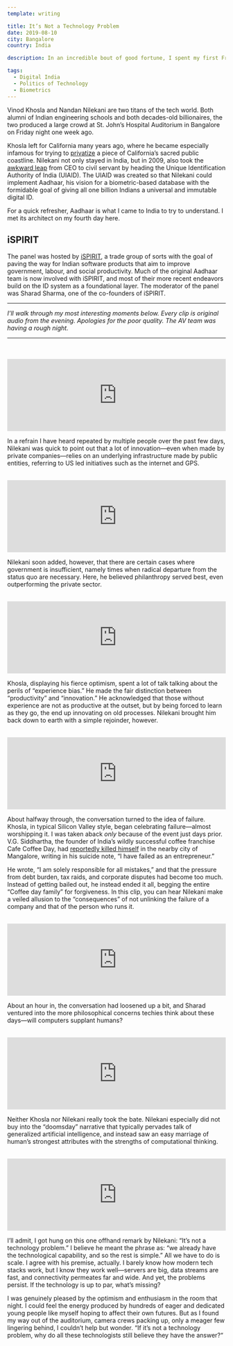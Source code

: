 ```yaml
---
template: writing

title: It’s Not a Technology Problem
date: 2019-08-10
city: Bangalore
country: India

description: In an incredible bout of good fortune, I spent my first Friday in India at a panel with two world-famous tech entrepreneurs, Vinod Khosla and Nandan Nilekani. In fact, Nilekani even built Aadhaar, the very technology I have come to study. This is what I took away from their conversation.

tags:
  - Digital India
  - Politics of Technology
  - Biometrics
---
```


Vinod Khosla and Nandan Nilekani are two titans of the tech world. Both alumni of Indian engineering schools and both decades-old billionaires, the two produced a large crowd at St. John’s Hospital Auditorium in Bangalore on Friday night one week ago.

Khosla left for California many years ago, where he became especially infamous for trying to [privatize](https://www.nytimes.com/2018/08/30/technology/vinod-khosla-beach.html) a piece of California’s sacred public coastline. Nilekani not only stayed in India, but in 2009, also took the [awkward leap](https://www.newyorker.com/magazine/2011/10/03/the-i-d-man) from CEO to civil servant by heading the Unique Identification Authority of India (UIAID). The UIAID was created so that Nilekani could implement Aadhaar, his vision for a biometric-based database with the formidable goal of giving all one billion Indians a universal and immutable digital ID.

For a quick refresher, Aadhaar is what I came to India to try to understand. I met its architect on my fourth day here.

## iSPIRIT

The panel was hosted by [iSPIRIT](http://ispirt.in/), a trade group of sorts with the goal of paving the way for Indian software products that aim to improve government, labour, and social productivity. Much of the original Aadhaar team is now involved with iSPIRIT, and most of their more recent endeavors build on the ID system as a foundational layer. The moderator of the panel was Sharad Sharma, one of the co-founders of iSPIRIT.

---

_I’ll walk through my most interesting moments below. Every clip is original audio from the evening. Apologies for the poor quality. The AV team was having a rough night._

---

<br />

<br />

<iframe
  width="100%"
  height="166"
  scrolling="no"
  frameborder="no"
  allow="autoplay"
  src="https://w.soundcloud.com/player/?url=https%3A//api.soundcloud.com/tracks/663415382&color=%23383637&auto_play=false&hide_related=false&show_comments=true&show_user=true&show_reposts=false&show_teaser=true"
></iframe>

In a refrain I have heard repeated by multiple people over the past few days, Nilekani was quick to point out that a lot of innovation—even when made by private companies—relies on an underlying infrastructure made by public entities, referring to US led initiatives such as the internet and GPS.

<br />

<iframe
  width="100%"
  height="166"
  scrolling="no"
  frameborder="no"
  allow="autoplay"
  src="https://w.soundcloud.com/player/?url=https%3A//api.soundcloud.com/tracks/663415343&color=%23383637&auto_play=false&hide_related=false&show_comments=true&show_user=true&show_reposts=false&show_teaser=true"
></iframe>

Nilekani soon added, however, that there are certain cases where government is insufficient, namely times when radical departure from the status quo are necessary. Here, he believed philanthropy served best, even outperforming the private sector.

<br />

<iframe
  width="100%"
  height="166"
  scrolling="no"
  frameborder="no"
  allow="autoplay"
  src="https://w.soundcloud.com/player/?url=https%3A//api.soundcloud.com/tracks/663415319&color=%23383637&auto_play=false&hide_related=false&show_comments=true&show_user=true&show_reposts=false&show_teaser=true"
></iframe>

Khosla, displaying his fierce optimism, spent a lot of talk talking about the perils of “experience bias.” He made the fair distinction between “productivity” and “innovation.” He acknowledged that those without experience are not as productive at the outset, but by being forced to learn as they go, the end up innovating on old processes. Nilekani brought him back down to earth with a simple rejoinder, however.

<br />

<iframe
  width="100%"
  height="166"
  scrolling="no"
  frameborder="no"
  allow="autoplay"
  src="https://w.soundcloud.com/player/?url=https%3A//api.soundcloud.com/tracks/663415283&color=%23383637&auto_play=false&hide_related=false&show_comments=true&show_user=true&show_reposts=false&show_teaser=true"
></iframe>

About halfway through, the conversation turned to the idea of failure. Khosla, in typical Silicon Valley style, began celebrating failure—almost worshipping it. I was taken aback _only_ because of the event just days prior. V.G. Siddhartha, the founder of India’s wildly successful coffee franchise Cafe Coffee Day, had [reportedly killed himself](https://edition.cnn.com/2019/07/31/business/ccd-founder-body-found-siddhartha/index.html) in the nearby city of Mangalore, writing in his suicide note, “I have failed as an entrepreneur.”

He wrote, “I am solely responsible for all mistakes,” and that the pressure from debt burden, tax raids, and corporate disputes had become too much. Instead of getting bailed out, he instead ended it all, begging the entire “Coffee day family” for forgiveness. In this clip, you can hear Nilekani make a veiled allusion to the “consequences” of not unlinking the failure of a company and that of the person who runs it.

<br />

<iframe
  width="100%"
  height="166"
  scrolling="no"
  frameborder="no"
  allow="autoplay"
  src="https://w.soundcloud.com/player/?url=https%3A//api.soundcloud.com/tracks/663415205&color=%23383637&auto_play=false&hide_related=false&show_comments=true&show_user=true&show_reposts=false&show_teaser=true"
></iframe>

About an hour in, the conversation had loosened up a bit, and Sharad ventured into the more philosophical concerns techies think about these days—will computers supplant humans?

<br />

<iframe
  width="100%"
  height="166"
  scrolling="no"
  frameborder="no"
  allow="autoplay"
  src="https://w.soundcloud.com/player/?url=https%3A//api.soundcloud.com/tracks/663415178&color=%23383637&auto_play=false&hide_related=false&show_comments=true&show_user=true&show_reposts=false&show_teaser=true"
></iframe>

Neither Khosla nor Nilekani really took the bate. Nilekani especially did not buy into the “doomsday” narrative that typically pervades talk of generalized artificial intelligence, and instead saw an easy marriage of human’s strongest attributes with the strengths of computational thinking.

<br />

<iframe
  width="100%"
  height="166"
  scrolling="no"
  frameborder="no"
  allow="autoplay"
  src="https://w.soundcloud.com/player/?url=https%3A//api.soundcloud.com/tracks/663415361&color=%23383637&auto_play=false&hide_related=false&show_comments=true&show_user=true&show_reposts=false&show_teaser=true"
></iframe>

I’ll admit, I got hung on this one offhand remark by Nilekani: “It’s not a technology problem.” I believe he meant the phrase as: “we already have the technological capability, and so the rest is simple.” All we have to do is scale. I agree with his premise, actually. I barely know how modern tech stacks work, but I know they work well—servers are big, data streams are fast, and connectivity permeates far and wide. And yet, the problems persist. If the technology is up to par, what’s missing?

I was genuinely pleased by the optimism and enthusiasm in the room that night. I could feel the energy produced by hundreds of eager and dedicated young people like myself hoping to affect their own futures. But as I found my way out of the auditorium, camera crews packing up, only a meager few lingering behind, I couldn’t help but wonder. “If it’s not a technology problem, why do all these technologists still believe they have the answer?“
